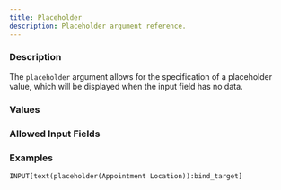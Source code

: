 ```yaml
---
title: Placeholder
description: Placeholder argument reference.
---
```



<InputFieldArgumentInfo type={InputFieldArgumentType.PLACEHOLDER}></InputFieldArgumentInfo>

### Description

The `placeholder` argument allows for the specification of a placeholder value, which will be displayed when the input field has no data.

### Values

<InputFieldArgumentValuesInfo type={InputFieldArgumentType.PLACEHOLDER}></InputFieldArgumentValuesInfo>

### Allowed Input Fields

<InputFieldArgumentAllowedInputFields type={InputFieldArgumentType.PLACEHOLDER}></InputFieldArgumentAllowedInputFields>

### Examples

```meta-bind
INPUT[text(placeholder(Appointment Location)):bind_target]
```
